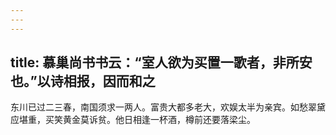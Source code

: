 ```yaml
---
---
---
```

title: 慕巢尚书书云：“室人欲为买置一歌者，非所安也。”以诗相报，因而和之
---



东川已过二三春，南国须求一两人。富贵大都多老大，欢娱太半为亲宾。如愁翠黛应堪重，买笑黄金莫诉贫。他日相逢一杯酒，樽前还要落梁尘。